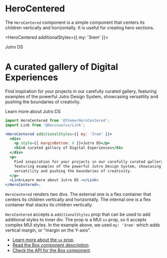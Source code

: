 # HeroCentered

The `HeroCentered` component is a simple component that centers its children
vertically and horizontally. It is useful for creating hero sections.


<HeroCentered additionalStyles={{ my: '3rem' }}>
  <div>
    <p style={{ marginBottom: 0 }}>Jutro DS</p>
    <h1>A curated gallery of Digital Experiences</h1>
  </div>
  <p>
    Find inspiration for your projects in our carefully curated gallery,
    featuring examples of the powerful Jutro Design System, showcasing
    versatility and pushing the boundaries of creativity.
  </p>
  <ArrowLink href="https://jutro.guidewire.com">
    Learn more about Jutro DS
  </ArrowLink>
</HeroCentered>

```jsx
import HeroCentered from '@theme/HeroCentered';
import Link from '@docusaurus/Link';

<HeroCentered additionalStyles={{ my: '3rem' }}>
  <div>
    <p style={{ marginBottom: 0 }}>Jutro DS</p>
    <h1>A curated gallery of Digital Experiences</h1>
  </div>
  <p>
    Find inspiration for your projects in our carefully curated gallery,
    featuring examples of the powerful Jutro Design System, showcasing
    versatility and pushing the boundaries of creativity.
  </p>
  <Link>Learn more about Jutro DS →</Link>
</HeroCentered>;
```


<HeroWarning />

`HeroCentered` renders two divs. The external one is a flex container that
centers its children vertically and horizontally. The internal one is a flex
container that stacks its children vertically.

`HeroCentered` accepts a `additionalStyles` prop that can be used to add
additional styles to inner div. The prop is a MUI `sx` prop, so it accepts
complex MUI styles. In the example above, we used `my: '3rem'` which adds
vertical margin, or "margin on the Y-axis".

- [Learn more about the `sx` prop](https://mui.com/system/getting-started/the-sx-prop/).
- [Read the Box component description](https://mui.com/system/react-box/).
- [Check the API for the Box component](https://mui.com/system/api/box/).
